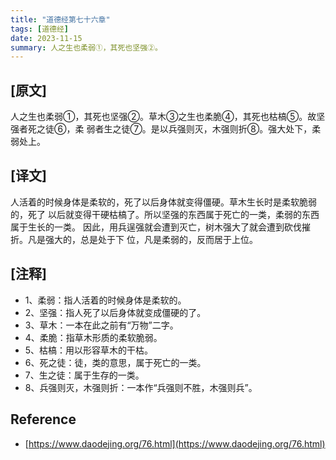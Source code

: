 ```yaml
---
title: "道德经第七十六章"
tags: [道德经]
date: 2023-11-15
summary: 人之生也柔弱①，其死也坚强②。
---
```


## [原文]

人之生也柔弱①，其死也坚强②。草木③之生也柔脆④，其死也枯槁⑤。故坚强者死之徒⑥，柔
弱者生之徒⑦。是以兵强则灭，木强则折⑧。强大处下，柔弱处上。

## [译文]

人活着的时候身体是柔软的，死了以后身体就变得僵硬。草木生长时是柔软脆弱的，死了
以后就变得干硬枯槁了。所以坚强的东西属于死亡的一类，柔弱的东西属于生长的一类。
因此，用兵逞强就会遭到灭亡，树木强大了就会遭到砍伐摧折。凡是强大的，总是处于下
位，凡是柔弱的，反而居于上位。

## [注释]

- 1、柔弱：指人活着的时候身体是柔软的。
- 2、坚强：指人死了以后身体就变成僵硬的了。
- 3、草木：一本在此之前有“万物”二字。
- 4、柔脆：指草木形质的柔软脆弱。
- 5、枯槁：用以形容草木的干枯。
- 6、死之徒：徒，类的意思，属于死亡的一类。
- 7、生之徒：属于生存的一类。
- 8、兵强则灭，木强则折：一本作“兵强则不胜，木强则兵”。

## Reference

- [https://www.daodejing.org/76.html](https://www.daodejing.org/76.html)